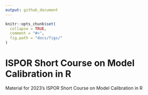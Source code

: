 ```yaml
---
output: github_document
---
```


<!-- README.md is generated from README.Rmd. Please edit that file -->

```r
knitr::opts_chunk$set(
  collapse = TRUE,
  comment = "#>",
  fig.path = "docs/figs/"
)
```

# ISPOR Short Course on Model Calibration in R
Material for 2023's ISPOR Short Course on Model Calibration in R

<!-- # darthpack <img src='man/figures/logo.png' align="right" height="139" /> -->
<!-- <img src="docs/figs/under_const.jpeg" align="center" alt="" width="360" /> -->
